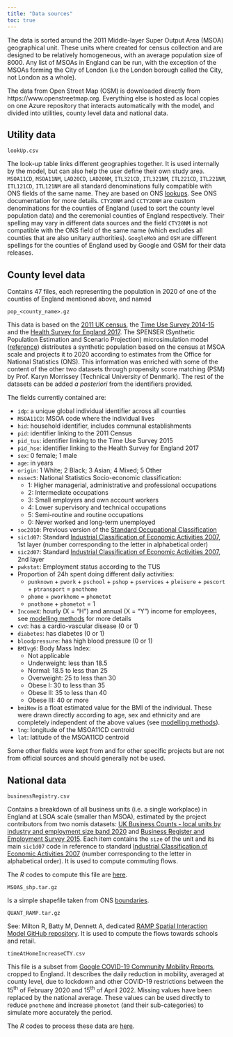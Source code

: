 ```yaml
---
title: "Data sources"
toc: true
---
```


The data is sorted around the 2011 Middle-layer Super Output Area (MSOA) geographical unit. These units where created for census collection and are designed to be relatively homogeneous, with an average population size of 8000. Any list of MSOAs in England can be run, with the exception of the MSOAs forming the City of London (i.e the London borough called the City, not London as a whole).

The data from Open Street Map (OSM) is downloaded directly from https://www.openstreetmap.org. Everything else is hosted as local copies on one Azure repository that interacts automatically with the model, and divided into utilities, county level data and national data.

## Utility data

```
lookUp.csv
```

The look-up table links different geographies together. It is used internally by the model, but can also help the user define their own study area. `MSOA11CD`, `MSOA11NM`, `LAD20CD`, `LAD20NM`, `ITL321CD`, `ITL321NM`, `ITL221CD`, `ITL221NM`, `ITL121CD`, `ITL121NM` are all standard denominations fully compatible with ONS fields of the same name. They are based on ONS [lookups](https://geoportal.statistics.gov.uk/). See ONS documentation for more details. `CTY20NM` and `CCTY20NM` are custom denominations for the counties of England (used to sort the county level population data) and the ceremonial counties of England respectively. Their spelling may vary in different data sources and the field `CTY20NM` is not compatible with the ONS field of the same name (which excludes all counties that are also unitary authorities). `GoogleMob` and `OSM` are different spellings for the counties of England used by Google and OSM for their data releases.

## County level data

Contains 47 files, each representing the population in 2020 of one of the counties of England mentioned above, and named

```
pop_<county_name>.gz
```

This data is based on the [2011 UK census](http://dx.doi.org/10.5257/census/aggregate-2011-1), the [Time Use Survey 2014-15](http://dx.doi.org/10.5255/UKDA-SN-8128-1) and the [Health Survey for England 2017](http://dx.doi.org/10.5255/UKDA-SN-8488-2). The SPENSER (Synthetic Population Estimation and Scenario Projection) microsimulation model ([reference](http://dx.doi.org/10.1111/gean.12320)) distributes a synthetic population based on the census at MSOA scale and projects it to 2020 according to estimates from the Office for National Statistics (ONS). This information was enriched with some of the content of the other two datasets through propensity score matching (PSM) by Prof. Karyn Morrissey (Technical University of Denmark). The rest of the datasets can be added _a posteriori_ from the identifiers provided.

The fields currently contained are:

- `idp`: a unique global individual identifier across all counties
- `MSOA11CD`: MSOA code where the individual lives
- `hid`: household identifier, includes communal establishments
- `pid`: identifier linking to the 2011 Census
- `pid_tus`: identifier linking to the Time Use Survey 2015
- `pid_hse`: identifier linking to the Health Survey for England 2017
- `sex`: 0 female; 1 male
- `age`: in years
- `origin`: 1 White; 2 Black; 3 Asian; 4 Mixed; 5 Other
- `nssec5`: National Statistics Socio-economic classification:
  - 1: Higher managerial, administrative and professional occupations
  - 2: Intermediate occupations
  - 3: Small employers and own account workers
  - 4: Lower supervisory and technical occupations
  - 5: Semi-routine and routine occupations
  - 0: Never worked and long-term unemployed
- `soc2010`: Previous version of the [Standard Occupational Classification](https://www.ons.gov.uk/methodology/classificationsandstandards/standardoccupationalclassificationsoc/soc2010)
- `sic1d07`: Standard [Industrial Classification of Economic Activities 2007](https://www.ons.gov.uk/methodology/classificationsandstandards/ukstandardindustrialclassificationofeconomicactivities), 1st layer (number corresponding to the letter in alphabetical order)
- `sic2d07`: Standard [Industrial Classification of Economic Activities 2007](https://www.ons.gov.uk/methodology/classificationsandstandards/ukstandardindustrialclassificationofeconomicactivities), 2nd layer
- `pwkstat`: Employment status according to the TUS
- Proportion of 24h spent doing different daily activities:
  - `punknown` + `pwork` + `pschool` + `pshop` + `pservices` + `pleisure` + `pescort` + `ptransport` = `pnothome`
  - `phome` + `pworkhome` = `phometot`
  - `pnothome` + `phometot` = 1
- `IncomeX`: hourly (X = "H") and annual (X = "Y") income for employees, see [modelling methods](https://alan-turing-institute.github.io/uatk-spc/modelling_methods.html) for more details
- `cvd`: has a cardio-vascular disease (0 or 1)
- `diabetes`: has diabetes (0 or 1)
- `bloodpressure`: has high blood pressure (0 or 1)
- `BMIvg6`: Body Mass Index:
  - Not applicable
  - Underweight: less than 18.5
  - Normal: 18.5 to less than 25
  - Overweight: 25 to less than 30
  - Obese I: 30 to less than 35
  - Obese II: 35 to less than 40
  - Obese III: 40 or more
- `bmiNew` is a float estimated value for the BMI of the individual. These were drawn directly according to age, sex and ethnicity and are completely independent of the above values (see [modelling methods](https://alan-turing-institute.github.io/uatk-spc/modelling_methods.html)).
- `lng`: longitude of the MSOA11CD centroid
- `lat`: latitude of the MSOA11CD centroid

Some other fields were kept from and for other specific projects but are not from official sources and should generally not be used.

## National data

```
businessRegistry.csv
```

Contains a breakdown of all business units (i.e. a single workplace) in England at LSOA scale (smaller than MSOA), estimated by the project contributors from two nomis datasets: [UK Business Counts - local units by industry and employment size band 2020](https://www.nomisweb.co.uk/datasets/idbrlu) and [Business Register and Employment Survey 2015](https://www.nomisweb.co.uk/datasets/newbrespub). Each item contains the `size` of the unit and its main `sic1d07` code in reference to standard [Industrial Classification of Economic Activities 2007](https://www.ons.gov.uk/methodology/classificationsandstandards/ukstandardindustrialclassificationofeconomicactivities) (number corresponding to the letter in alphabetical order). It is used to compute commuting flows.

The <i>R</i> codes to compute this file are [here](https://github.com/alan-turing-institute/uatk-spc/blob/main/scripts/data_prep/createWorkplaceFile.R).

```
MSOAS_shp.tar.gz
```

Is a simple shapefile taken from ONS [boundaries](https://geoportal.statistics.gov.uk/).

```
QUANT_RAMP.tar.gz
```

See: Milton R, Batty M, Dennett A, dedicated [RAMP Spatial Interaction Model GitHub repository](https://github.com/maptube/QUANT_RAMP). It is used to compute the flows towards schools and retail.

```
timeAtHomeIncreaseCTY.csv
```

This file is a subset from [Google COVID-19 Community Mobility Reports](https://www.google.com/covid19/mobility/), cropped to England. It describes the daily reduction in mobility, averaged at county level, due to lockdown and other COVID-19 restrictions between the 15<sup>th</sup> of February 2020 and 15<sup>th</sup> of April 2022. Missing values have been replaced by the national average. These values can be used directly to reduce `pnothome` and increase `phometot` (and their sub-categories) to simulate more accurately the period.

The <i>R</i> codes to process these data are [here](https://github.com/alan-turing-institute/uatk-spc/blob/main/scripts/data_prep/createMobilityFile.R).
